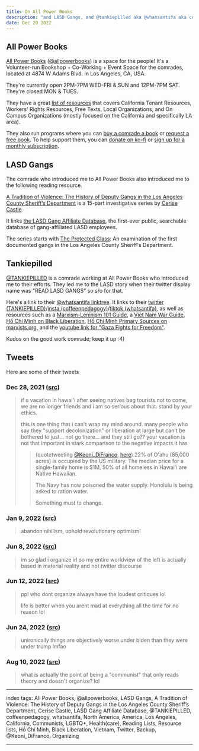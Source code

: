 ```yaml
---
title: On All Power Books
description: "and LASD Gangs, and @tankiepilled aka @whatsantifa aka coffeenpedagogy"
date: Dec 20 2022
---
```


## All Power Books

[All Power Books](https://allpowerbooks.org/) ([@allpowerbooks](https://twitter.com/allpowerbooks)) is a space for the people! It's a Volunteer-run Bookshop + Co-Working + Event Space for the comrades, located at 4874 W Adams Blvd. in Los Angeles, CA, USA.

They're currently open 2PM-7PM WED-FRI & SUN and 12PM-7PM SAT. They're closed MON & TUES.

They have a great [list of resources](https://allpowerbooks.org/pages/resources) that covers California Tenant Resources, Workers' Rights Resources, Free Texts, Local Organizations, and On Campus Organizations (mostly focused on the California and specifically LA area).

They also run programs where you can [buy a comrade a book](https://allpowerbooks.org/products/buy-a-comrade-a-book) or [request a free book](https://forms.gle/a6c8yaGqJ5Eay66u9). To help support them, you can [donate on ko-fi](https://ko-fi.com/allpower) or [sign up for a monthly subscription](https://allpowerbooks.org/products/60-subscription-1).

## LASD Gangs

The comrade who introduced me to All Power Books also introduced me to the following reading resource.

[A Tradition of Violence: The History of Deputy Gangs in the Los Angeles County Sheriff’s Department](https://knock-la.com/tradition-of-violence-lasd-gang-history/) is a 15-part investigative series by [Cerise Castle](https://knock-la.com/author/cerisecastle/).

It links [the LASD Gang Affiliate Database](https://lasdgangs.knock-la.com/), the first-ever public, searchable database of gang-affiliated LASD employees.

The series starts with [The Protected Class](https://knock-la.com/lasd-gangs-little-devils-wayside-whities-cavemen-vikings/): An examination of the first documented gangs in the Los Angeles County Sheriff's Department.

## Tankiepilled

[@TANKIEPILLED](https://twitter.com/TANKIEPILLED) is a comrade working at All Power Books who introduced me to their efforts. They led me to the LASD story when their twitter display name was "READ LASD GANGS" so s/o for that.

Here's a link to their [@whatsantifa linktree](https://linktr.ee/whatsantifa). It links to their [twitter (TANKIEPILLED)](https://twitter.com/TANKIEPILLED)/[insta (coffeenpedagogy)](https://instagram.com/coffeenpedagogy)/[tiktok (whatsantifa)](https://tiktok.com/@whatsantifa), as well as resources such as a [Marxism-Leninism 101 Guide](https://soyouwanttorevolution.carrd.co/), a [Viet Nam War Guide](https://docs.google.com/document/d/1nC6ZjKwN3NicV6z1PXcKoS6p-01rhEBQyJSynPtb6lE/), [Hồ Chí Minh on Black Liberation](https://www.workers.org/2018/02/35459/), [Hồ Chí Minh Primary Sources on marxists.org](https://www.marxists.org/reference/archive/ho-chi-minh/index.htm), and the [youtube link for "Gaza Fights for Freedom"](https://www.youtube.com/watch?v=HnZSaKYmP2s&ab_channel=EmpireFiles).

Kudos on the good work comrade; keep it up :4)

## Tweets

Here are some of their tweets

### Dec 28, 2021 ([src](https://twitter.com/TANKIEPILLED/status/1475741747615449094))

> if u vacation in hawai'i after seeing natives beg tourists not to come, we are no longer friends and i am so serious about that. stand by your ethics.
>
> this is one thing that i can't wrap my mind around. many people who say they "support decolonization" or liberation at large but can't be bothered to just... not go there... and they still go?? your vacation is not that important in stark comparison to the negative impacts it has
>
> > (quotetweeting [@Keoni_DiFranco](https://twitter.com/Keoni_DiFranco), [here](https://twitter.com/Keoni_DiFranco/status/1467150882315849728))
> > 22% of O'ahu (85,000 acres) is occupied by the US military. The median price for a single-family home is $1M, 50% of all homeless in Hawai'i are Native Hawaiian.
> > 
> > The Navy has now poisoned the water supply. Honolulu is being asked to ration water.
> > 
> > Something must to change.

### Jan 9, 2022 ([src](https://twitter.com/TANKIEPILLED/status/1480107699584991233))

> abandon nihilism, uphold revolutionary optimism!

### Jun 8, 2022 ([src](https://twitter.com/TANKIEPILLED/status/1534426989611737088))

> im so glad i organize irl so my entire worldview of the left is actually based in material reality and not twitter discourse

### Jun 12, 2022 ([src](https://twitter.com/TANKIEPILLED/status/1536088049628590085))

> ppl who dont organize always have the loudest critiques lol
>
> life is better when you arent mad at everything all the time for no reason lol

### Jun 24, 2022 ([src](https://twitter.com/TANKIEPILLED/status/1540359601731710976))

> unironically things are objectively worse under biden than they were under trump lmfao

### Aug 10, 2022 ([src](https://twitter.com/TANKIEPILLED/status/1557433483554742272))

> what is actually the point of being a "communist" that only reads theory and doesn't organize? lol

---

index tags: All Power Books, @allpowerbooks, LASD Gangs, A Tradition of Violence: The History of Deputy Gangs in the Los Angeles County Sheriff’s Department, Cerise Castle, LASD Gang Affiliate Database, @TANKIEPILLED, coffeenpedagogy, whatsantifa, North America, America, Los Angeles, California, Communists, LGBTQ+, Health(care), Reading Lists, Resource lists, Hồ Chí Minh, Black Liberation, Vietnam, Twitter, Backup, @Keoni_DiFranco, Organizing

---
